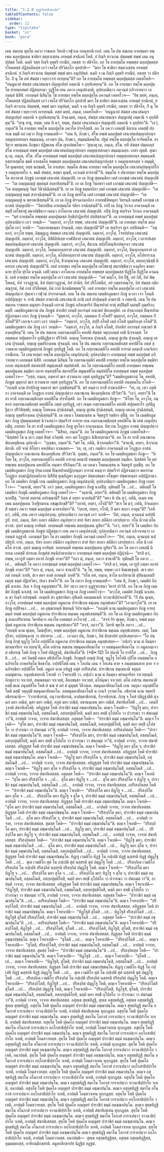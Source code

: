 ```yaml
---
title: "1.2.8 ทุฏฺฐโทสสิกฺขาปท"
tableOfContents: false
sidebar:
  order: 12
type: "tipitaka"
basket: "vi"
book: "para"
---
```



<DynamicBreadcrumb />

<Division number="380" book="para">

<Paragraph number="1556" book="para">
เตน สมเยน พุทฺโธ ภควา ราชคเห วิหรติ เวฬุวเน กลนฺทกนิวาเป. เตน โข ปน สมเยน อายสฺมตา ทพฺเพน มลฺลปุตฺเตน ชาติยา สตฺตวเสฺสน อรหตฺตํ สจฺฉิกตํ โหติ. ยํ กิญฺจิ สาวเกน ปตฺตพฺพํ สพฺพํ เตน อนุปฺปตฺตํ โหติ. นตฺถิ จสฺส กิญฺจิ อุตฺตริ กรณียํ, กตสฺส วา ปติจโย. อถ โข อายสฺมโต ทพฺพสฺส มลฺลปุตฺตสฺส รโหคตสฺส ปฏิสลฺลีนสฺส เอวํ เจตโส ปริวิตกฺโก อุทปาทิ—  “มยา โข ชาติยา สตฺตวเสฺสน อรหตฺตํ สจฺฉิกตํ. ยํ กิญฺจิ สาวเกน ปตฺตพฺพํ สพฺพํ มยา อนุปฺปตฺตํ. นตฺถิ จ เม กิญฺจิ อุตฺตริ กรณียํ, กตสฺส วา ปติจโย. กิํ นุ โข อหํ สํฆสฺส เวยฺยาวจฺจํ กเรยฺยนฺ”ติ?
</Paragraph>

<Paragraph number="1557" book="para">
อถ โข อายสฺมโต ทพฺพสฺส มลฺลปุตฺตสฺส เอตทโหสิ—  “ยนฺนูนาหํ สํฆสฺส เสนาสนญฺจ ปญฺญเปยฺยํ ภตฺตานิ จ อุทฺทิเสยฺยนฺ”ติ. อถ โข อายสฺมา ทพฺโพ มลฺลปุตฺโต สายนฺหสมยํ ปฏิสลฺลานา วุฏฺฐิโต เยน ภควา เตนุปสงฺกมิ; อุปสงฺกมิตฺวา ภควนฺตํ อภิวาเทตฺวา เอกมนฺตํ นิสีทิ. เอกมนฺตํ นิสินฺโน โข อายสฺมา ทพฺโพ มลฺลปุตฺโต ภควนฺตํ เอตทโวจ—  “อิธ มยฺหํ, ภนฺเต, รโหคตสฺส ปฏิสลฺลีนสฺส เอวํ เจตโส ปริวิตกฺโก อุทปาทิ มยา โข ชาติยา สตฺตวเสฺสน อรหตฺตํ สจฺฉิกตํ, ยํ กิญฺจิ สาวเกน ปตฺตพฺพํ, สพฺพํ มยา อนุปตฺตํ, นตฺถิ จ เม กิญฺจิ อุตฺตริ กรณียํ, กตสฺส วา ปติจโย, กิํ นุ โข อหํ สํฆสฺส เวยฺยาวจฺจํ กเรยฺยนฺติ. ตสฺส มยฺหํ, ภนฺเต, เอตทโหสิ—  ‘ยนฺนูนาหํ สํฆสฺส เสนาสนญฺจ ปญฺญเปยฺยํ ภตฺตานิ จ อุทฺทิเสยฺยนฺ’ติ. อิจฺฉามหํ, ภนฺเต, สํฆสฺส เสนาสนญฺจ ปญฺญเปตุํ ภตฺตานิ จ อุทฺทิสิตุนฺ”ติ. “สาธุ สาธุ, ทพฺพ. เตน หิ ตฺวํ, ทพฺพ, สํฆสฺส เสนาสนญฺจ ปญฺญเปหิ ภตฺตานิ จ อุทฺทิสา”ติ. “เอวํ, ภนฺเต”ติ โข อายสฺมา ทพฺโพ มลฺลปุตฺโต ภควโต ปจฺจโสฺสสิ.
</Paragraph>

<Paragraph number="1558" book="para">
อถ โข ภควา เอตสฺมิํ นิทาเน เอตสฺมิํ ปกรเณ ธมฺมิํ กถํ กตฺวา ภิกฺขู อามนฺเตสิ—  “เตน หิ, ภิกฺขเว, สํโฆ ทพฺพํ มลฺลปุตฺตํ เสนาสนปญฺญาปกญฺจ ภตฺตุทฺเทสกญฺจ สมฺมนฺนตุ. เอวญฺจ ปน, ภิกฺขเว, สมฺมนฺนิตพฺโพ. ปฐมํ ทพฺโพ มลฺลปุตฺโต ยาจิตพฺโพ. ยาจิตฺวา พฺยตฺเตน ภิกฺขุนา ปฏิพเลน สํโฆ ญาเปตพฺโพ—
</Paragraph>

</Division>
<Division number="381" book="para">

<Paragraph number="1559" book="para">
‘สุณาตุ เม, ภนฺเต, สํโฆ. ยทิ สํฆสฺส ปตฺตกลฺลํ สํโฆ อายสฺมนฺตํ ทพฺพํ มลฺลปุตฺตํ เสนาสนปญฺญาปกญฺจ ภตฺตุทฺเทสกญฺจ สมฺมนฺเนยฺย. เอสา ญตฺติ.
</Paragraph>

<Paragraph number="1560" book="para">
สุณาตุ เม, ภนฺเต, สํโฆ. สํโฆ อายสฺมนฺตํ ทพฺพํ มลฺลปุตฺตํ เสนาสนปญฺญาปกญฺจ ภตฺตุทฺเทสกญฺจ สมฺมนฺนติ. ยสฺสายสฺมโต ขมติ อายสฺมโต ทพฺพสฺส มลฺลปุตฺตสฺส เสนาสนปญฺญาปกสฺส จ ภตฺตุทฺเทสกสฺส จ สมฺมุติ, โส ตุณฺหสฺส; ยสฺส นกฺขมติ, โส ภาเสยฺย.
</Paragraph>

<Paragraph number="1561" book="para">
สมฺมโต สํเฆน อายสฺมา ทพฺโพ มลฺลปุตฺโต เสนาสนปญฺญาปโก จ ภตฺตุทฺเทสโก จ. ขมติ สํฆสฺส, ตสฺมา ตุณฺหี, เอวเมตํ ธารยามี’”ติ.
</Paragraph>

</Division>
<Division number="382" book="para">

<Paragraph number="1562" book="para">
สมฺมโต จ ปนายสฺมา ทพฺโพ มลฺลปุตฺโต สภาคานํ ภิกฺขูนํ เอกชฺฌํ เสนาสนํ ปญฺญเปติ. เย เต ภิกฺขู สุตฺตนฺติกา เตสํ เอกชฺฌํ เสนาสนํ ปญฺญเปติ—  “เต อญฺญมญฺญํ สุตฺตนฺตํ สงฺคายิสฺสนฺตี”ติ. เย เต ภิกฺขู วินยธรา เตสํ เอกชฺฌํ เสนาสนํ ปญฺญเปติ—  “เต อญฺญมญฺญํ วินยํ วินิจฺฉินิสฺสนฺตี”ติ. เย เต ภิกฺขู ธมฺมกถิกา เตสํ เอกชฺฌํ เสนาสนํ ปญฺญเปติ—  “เต อญฺญมญฺญํ ธมฺมํ สากจฺฉิสฺสนฺตี”ติ. เย เต ภิกฺขู ฌายิโน เตสํ เอกชฺฌํ เสนาสนํ ปญฺญเปติ—  “เต อญฺญมญฺญํ น พฺยาพาธิสฺสนฺตี”ติ. เย เต ภิกฺขู ติรจฺฉานกถิกา กายทฬฺหิพหุลา วิหรนฺติ เตสมฺปิ เอกชฺฌํ เสนาสนํ ปญฺญเปติ—  “อิมายปิเม อายสฺมนฺโต รติยา อจฺฉิสฺสนฺตี”ติ. เยปิ เต ภิกฺขู วิกาเล อาคจฺฉนฺติ เตสมฺปิ เตโชธาตุํ สมาปชฺชิตฺวา เตเนว อาโลเกน เสนาสนํ ปญฺญเปติ. อปิสุ ภิกฺขู สญฺจิจฺจ วิกาเล อาคจฺฉนฺติ—  “มยํ อายสฺมโต ทพฺพสฺส มลฺลปุตฺตสฺส อิทฺธิปาฏิหาริยํ ปสฺสิสฺสามา”ติ.
</Paragraph>

<Paragraph number="1563" book="para">
เต อายสฺมนฺตํ ทพฺพํ มลฺลปุตฺตํ อุปสงฺกมิตฺวา เอวํ วทนฺติ—  “อมฺหากํ, อาวุโส ทพฺพ, เสนาสนํ ปญฺญเปหี”ติ. เต อายสฺมา ทพฺโพ มลฺลปุตฺโต เอวํ วเทติ—  “กตฺถายสฺมนฺตา อิจฺฉนฺติ, กตฺถ ปญฺญเปมี”ติ? เต สญฺจิจฺจ ทูเร อปทิสนฺติ—  “อมฺหากํ, อาวุโส ทพฺพ, คิชฺฌกูเฏ ปพฺพเต เสนาสนํ ปญฺญเปหิ. อมฺหากํ, อาวุโส, โจรปปาเต เสนาสนํ ปญฺญเปหิ. อมฺหากํ, อาวุโส, อิสิคิลิปเสฺส กาฬสิลายํ เสนาสนํ ปญฺญเปหิ. อมฺหากํ, อาวุโส, เวภารปเสฺส สตฺตปณฺณิคุหายํ เสนาสนํ ปญฺญเปหิ. อมฺหากํ, อาวุโส, สีตวเน สปฺปโสณฺฑิกปพฺภาเร เสนาสนํ ปญฺญเปหิ. อมฺหากํ, อาวุโส, โคตมกกนฺทรายํ เสนาสนํ ปญฺญเปหิ. อมฺหากํ, อาวุโส, ตินฺทุกกนฺทรายํ เสนาสนํ ปญฺญเปหิ. อมฺหากํ, อาวุโส, ตโปทกนฺทรายํ เสนาสนํ ปญฺญเปหิ. อมฺหากํ, อาวุโส, ตโปทาราเม เสนาสนํ ปญฺญเปหิ. อมฺหากํ, อาวุโส, ชีวกมฺพวเน เสนาสนํ ปญฺญเปหิ. อมฺหากํ, อาวุโส, มทฺทกุจฺฉิสฺมิํ มิคทาเย เสนาสนํ ปญฺญเปหี”ติ.
</Paragraph>

<Paragraph number="1564" book="para">
เตสํ อายสฺมา ทพฺโพ มลฺลปุตฺโต เตโชธาตุํ สมาปชฺชิตฺวา องฺคุลิยา ชลมานาย ปุรโต ปุรโต คจฺฉติ. เตปิ เตเนว อาโลเกน อายสฺมโต ทพฺพสฺส มลฺลปุตฺตสฺส ปิฏฺฐิโต ปิฏฺฐิโต คจฺฉนฺติ. เตสํ อายสฺมา ทพฺโพ มลฺลปุตฺโต เอวํ เสนาสนํ ปญฺญเปติ—  “อยํ มญฺโจ, อิทํ ปีฐํ, อยํ ภิสิ, อิทํ พิพฺโพหนํ, อิทํ วจฺจฏฺฐานํ, อิทํ ปสฺสาวฏฺฐานํ, อิทํ ปานียํ, อิทํ ปริโภชนียํ, อยํ กตฺตรทณฺโฑ, อิทํ สํฆสฺส กติกสณฺฐานํ, อิมํ กาลํ ปวิสิตพฺพํ, อิมํ กาลํ นิกฺขมิตพฺพนฺ”ติ. เตสํ อายสฺมา ทพฺโพ มลฺลปุตฺโต เอวํ เสนาสนํ ปญฺญเปตฺวา ปุนเทว เวฬุวนํ ปจฺจาคจฺฉติ.
</Paragraph>

</Division>
<Division number="383" book="para">

<Paragraph number="1565" book="para">
เตน โข ปน สมเยน เมตฺติยภูมชกา ภิกฺขู นวกา เจว โหนฺติ อปฺปปุญฺญา จ. ยานิ สํฆสฺส ลามกานิ เสนาสนานิ ตานิ เตสํ ปาปุณนฺติ ลามกานิ จ ภตฺตานิ. เตน โข ปน สมเยน ราชคเห มนุสฺสา อิจฺฉนฺติ เถรานํ ภิกฺขูนํ อภิสงฺขาริกํ ปิณฺฑปาตํ ทาตุํ สปฺปิมฺปิ เตลมฺปิ อุตฺตริภงฺคมฺปิ. เมตฺติยภูมชกานํ ปน ภิกฺขูนํ ปากติกํ เทนฺติ ยถารนฺธํ กณาชกํ พิลงฺคทุติยํ. เต ปจฺฉาภตฺตํ ปิณฺฑปาตปฏิกฺกนฺตา เถเร ภิกฺขู ปุจฺฉนฺติ—  “ตุมฺหากํ, อาวุโส, ภตฺตคฺเค กิํ อโหสิ? ตุมฺหากํ, อาวุโส, ภตฺตคฺเค กิํ อโหสี”ติ? เอกจฺเจ เถรา เอวํ วทนฺติ—  “อมฺหากํ, อาวุโส, สปฺปิ อโหสิ เตลํ อโหสิ อุตฺตริภงฺคํ อโหสี”ติ. เมตฺติยภูมชกา ปน ภิกฺขู เอวํ วทนฺติ—  “อมฺหากํ, อาวุโส, น กิญฺจิ อโหสิ, ปากติกํ ยถารนฺธํ กณาชกํ พิลงฺคทุติยนฺ”ติ.
</Paragraph>

<Paragraph number="1566" book="para">
เตน โข ปน สมเยน กลฺยาณภตฺติโก คหปติ สํฆสฺส จตุกฺกภตฺตํ เทติ นิจฺจภตฺตํ. โส ภตฺตคฺเค สปุตฺตทาโร อุปติฏฺฐิตฺวา ปริวิสติ. อญฺเญ โอทเนน ปุจฺฉนฺติ, อญฺเญ สูเปน ปุจฺฉนฺติ, อญฺเญ เตเลน ปุจฺฉนฺติ, อญฺเญ อุตฺตริภงฺเคน ปุจฺฉนฺติ. เตน โข ปน สมเยน กลฺยาณภตฺติกสฺส คหปติโน ภตฺตํ สฺวาตนาย เมตฺติยภูมชกานํ ภิกฺขูนํ อุทฺทิฏฺฐํ โหติ. อถ โข กลฺยาณภตฺติโก คหปติ อารามํ อคมาสิ เกนจิเทว กรณีเยน. โส เยนายสฺมา ทพฺโพ มลฺลปุตฺโต เตนุปสงฺกมิ; อุปสงฺกมิตฺวา อายสฺมนฺตํ ทพฺพํ มลฺลปุตฺตํ อภิวาเทตฺวา เอกมนฺตํ นิสีทิ. เอกมนฺตํ นิสินฺนํ โข กลฺยาณภตฺติกํ คหปติํ อายสฺมา ทพฺโพ มลฺลปุตฺโต ธมฺมิยา กถาย สนฺทเสฺสสิ สมาทเปสิ สมุตฺเตเชสิ สมฺปหํเสสิ. อถ โข กลฺยาณภตฺติโก คหปติ อายสฺมตา ทพฺเพน มลฺลปุตฺเตน ธมฺมิยา กถาย สนฺทสฺสิโต สมาทปิโต สมุตฺเตชิโต สมฺปหํสิโต อายสฺมนฺตํ ทพฺพํ มลฺลปุตฺตํ เอตทโวจ—  “กสฺส, ภนฺเต, อมฺหากํ ฆเร สฺวาตนาย ภตฺตํ อุทฺทิฏฺฐนฺ”ติ? “เมตฺติยภูมชกานํ โข, คหปติ, ภิกฺขูนํ ตุมฺหากํ ฆเร สฺวาตนาย ภตฺตํ อุทฺทิฏฺฐนฺ”ติ. อถ โข กลฺยาณภตฺติโก คหปติ อนตฺตมโน อโหสิ—  “กถญฺหิ นาม ปาปภิกฺขู อมฺหากํ ฆเร ภุญฺชิสฺสนฺตี”ติ. ฆรํ คนฺตฺวา ทาสิํ อาณาเปสิ—  “เย, เช, เสฺว ภตฺติกา อาคจฺฉนฺติ เต โกฏฺฐเก อาสนํ ปญฺญเปตฺวา กณาชเกน พิลงฺคทุติเยน ปริวิสา”ติ. “เอวํ, อยฺยา”ติ โข สา ทาสี กลฺยาณภตฺติกสฺส คหปติโน ปจฺจโสฺสสิ.
</Paragraph>

<Paragraph number="1567" book="para">
อถ โข เมตฺติยภูมชกา ภิกฺขู—  “หิโยฺย โข, อาวุโส, อมฺหากํ กลฺยาณภตฺติกสฺส คหปติโน ภตฺตํ อุทฺทิฏฺฐํ, เสฺว อเมฺห กลฺยาณภตฺติโก คหปติ สปุตฺตทาโร อุปติฏฺฐิตฺวา ปริวิสิสฺสติ; อญฺเญ โอทเนน ปุจฺฉิสฺสนฺติ, อญฺเญ สูเปน ปุจฺฉิสฺสนฺติ, อญฺเญ เตเลน ปุจฺฉิสฺสนฺติ, อญฺเญ อุตฺตริภงฺเคน ปุจฺฉิสฺสนฺตี”ติ. เต เตเนว โสมนเสฺสน น จิตฺตรูปํ รตฺติยา สุปิํสุ.
</Paragraph>

<Paragraph number="1568" book="para">
อถ โข เมตฺติยภูมชกา ภิกฺขู ปุพฺพณฺหสมยํ นิวาเสตฺวา ปตฺตจีวรํ อาทาย เยน กลฺยาณภตฺติกสฺส คหปติโน นิเวสนํ เตนุปสงฺกมิํสุ. อทฺทสา โข สา ทาสี เมตฺติยภูมชเก ภิกฺขู ทูรโตว อาคจฺฉนฺเต. ทิสฺวาน โกฏฺฐเก อาสนํ ปญฺญเปตฺวา เมตฺติยภูมชเก ภิกฺขู เอตทโวจ—  “นิสีทถ, ภนฺเต”ติ. อถ โข เมตฺติยภูมชกานํ ภิกฺขูนํ เอตทโหสิ—  “นิสฺสํสยํ โข น ตาว ภตฺตํ สิทฺธํ ภวิสฺสติ. ยถา มยํ โกฏฺฐเก นิสีเทยฺยามา”ติ. อถ โข สา ทาสี กณาชเกน พิลงฺคทุติเยน อุปคจฺฉิ—  “ภุญฺชถ, ภนฺเต”ติ. “มยํ โข, ภคินิ, นิจฺจภตฺติกา”ติ. “ชานามิ, อยฺยา, นิจฺจภตฺติกาติ. อปิ จาหํ หิโยฺยว คหปตินา อาณตฺตา—  ‘เย, เช, เสฺว ภตฺติกา อาคจฺฉนฺติ เต โกฏฺฐเก อาสนํ ปญฺญเปตฺวา กณาชเกน พิลงฺคทุติเยน ปริวิสา’ติ. ภุญฺชถ, ภนฺเต”ติ. อถ โข เมตฺติยภูมชกา ภิกฺขู—  “หิโยฺย โข, อาวุโส, กลฺยาณภตฺติโก คหปติ อารามํ อคมาสิ ทพฺพสฺส มลฺลปุตฺตสฺส สนฺติเก. นิสฺสํสยํ โข มยํ ทพฺเพน มลฺลปุตฺเตน คหปติโน อนฺตเร ปริภินฺนา”ติ. เต เตเนว โทมนเสฺสน น จิตฺตรูปํ ภุญฺชิํสุ. อถ โข เมตฺติยภูมชกา ภิกฺขู ปจฺฉาภตฺตํ ปิณฺฑปาตปฏิกฺกนฺตา อารามํ คนฺตฺวา ปตฺตจีวรํ ปฏิสาเมตฺวา พหารามโกฏฺฐเก สงฺฆาฏิปลฺลตฺถิกาย นิสีทิํสุ ตุณฺหีภูตา มงฺกุภูตา ปตฺตกฺขนฺธา อโธมุขา ปชฺฌายนฺตา อปฺปฏิภานา.
</Paragraph>

<Paragraph number="1569" book="para">
อถ โข เมตฺติยา ภิกฺขุนี เยน เมตฺติยภูมชกา ภิกฺขู เตนุปสงฺกมิ; อุปสงฺกมิตฺวา เมตฺติยภูมชเก ภิกฺขู เอตทโวจ—  “วนฺทามิ, อยฺยา”ติ. เอวํ วุตฺเต, เมตฺติยภูมชกา ภิกฺขู นาลปิํสุ. ทุติยมฺปิ โข …เป…  ตติยมฺปิ โข เมตฺติยา ภิกฺขุนี เมตฺติยภูมชเก ภิกฺขู เอตทโวจ—  “วนฺทามิ, อยฺยา”ติ. ตติยมฺปิ โข เมตฺติยภูมชกา ภิกฺขู นาลปิํสุ. “กฺยาหํ อยฺยานํ อปรชฺฌามิ? กิสฺส มํ อยฺยา นาลปนฺตี”ติ? “ตถา หิ ปน ตฺวํ, ภคินิ, อเมฺห ทพฺเพน มลฺลปุตฺเตน วิเหฐียมาเน อชฺฌุเปกฺขสี”ติ? “กฺยาหํ, อยฺยา, กโรมี”ติ? “สเจ โข ตฺวํ, ภคินิ, อิจฺเฉยฺยาสิ อชฺเชว ภควา ทพฺพํ มลฺลปุตฺตํ นาสาเปยฺยา”ติ. “กฺยาหํ, อยฺยา, กโรมิ, กิํ มยา สกฺกา กาตุนฺ”ติ? “เอหิ ตฺวํ, ภคินิ, เยน ภควา เตนุปสงฺกม; อุปสงฺกมิตฺวา ภควนฺตํ เอวํ วเทหิ—  ‘อิทํ, ภนฺเต, นจฺฉนฺนํ นปฺปติรูปํ. ยายํ, ภนฺเต, ทิสา อภยา อนีติกา อนุปทฺทวา สายํ ทิสา สภยา สอีติกา เสาปทฺทวา. ยโต นิวาตํ ตโต สวาตํ. อุทกํ มญฺเญ อาทิตฺตํ. อเยฺยนมฺหิ ทพฺเพน มลฺลปุตฺเตน ทูสิตา’”ติ. “เอวํ, อยฺยา”ติ โข เมตฺติยา ภิกฺขุนี เมตฺติยภูมชกานํ ภิกฺขูนํ ปฏิสฺสุตฺวา เยน ภควา เตนุปสงฺกมิ; อุปสงฺกมิตฺวา ภควนฺตํ อภิวาเทตฺวา เอกมนฺตํ อฏฺฐาสิ. เอกมนฺตํ ฐิตา โข สา เมตฺติยา ภิกฺขุนี ภควนฺตํ เอตทโวจ—  “อิทํ, ภนฺเต, นจฺฉนฺนํ นปฺปติรูปํ. ยายํ, ภนฺเต, ทิสา อภยา อนีติกา อนุปทฺทวา สายํ ทิสา สภยา สอีติกา เสาปทฺทวา. ยโต นิวาตํ ตโต สวาตํ. อุทกํ มญฺเญ อาทิตฺตํ. อเยฺยนมฺหิ ทพฺเพน มลฺลปุตฺเตน ทูสิตา”ติ.
</Paragraph>

</Division>
<Division number="384" book="para">

<Paragraph number="1570" book="para">
อถ โข ภควา เอตสฺมิํ นิทาเน เอตสฺมิํ ปกรเณ ภิกฺขุสํฆํ สนฺนิปาตาเปตฺวา อายสฺมนฺตํ ทพฺพํ มลฺลปุตฺตํ ปฏิปุจฺฉิ—  “สรสิ ตฺวํ, ทพฺพ, เอวรูปํ กตฺตา ยถายํ ภิกฺขุนี อาหา”ติ? “ยถา มํ, ภนฺเต, ภควา ชานาตี”ติ. ทุติยมฺปิ โข ภควา …เป…  ตติยมฺปิ โข ภควา อายสฺมนฺตํ ทพฺพํ มลฺลปุตฺตํ เอตทโวจ—  “สรสิ ตฺวํ, ทพฺพ, เอวรูปํ กตฺตา ยถายํ ภิกฺขุนี อาหา”ติ? “ยถา มํ, ภนฺเต, ภควา ชานาตี”ติ. “น โข, ทพฺพ, ทพฺพา เอวํ นิพฺเพเฐนฺติ. สเจ ตยา กตํ กตนฺติ วเทหิ, สเจ ตยา อกตํ อกตนฺติ วเทหี”ติ. “ยโต อหํ, ภนฺเต, ชาโต นาภิชานามิ สุปินนฺเตนปิ เมถุนํ ธมฺมํ ปฏิเสวิตา, ปเคว ชาคโร”ติ. อถ โข ภควา ภิกฺขู อามนฺเตสิ—  “เตน หิ, ภิกฺขเว, เมตฺติยํ ภิกฺขุนิํ นาเสถ. อิเม จ ภิกฺขู อนุยุญฺชถา”ติ. อิทํ วตฺวา ภควา อุฏฺฐายาสนา วิหารํ ปาวิสิ.
</Paragraph>

<Paragraph number="1571" book="para">
อถ โข เต ภิกฺขู เมตฺติยํ ภิกฺขุนิํ นาเสสุํ. อถ โข เมตฺติยภูมชกา ภิกฺขู เต ภิกฺขู เอตทโวจุํ—  “มาวุโส, เมตฺติยํ ภิกฺขุนิํ นาเสถ. น สา กิญฺจิ อปรชฺฌติ. อเมฺหหิ สา อุสฺสาหิตา กุปิเตหิ อนตฺตมเนหิ จาวนาธิปฺปาเยหี”ติ. “กิํ ปน ตุเมฺห, อาวุโส, อายสฺมนฺตํ ทพฺพํ มลฺลปุตฺตํ อมูลเกน ปาราชิเกน ธมฺเมน อนุทฺธํเสถา”ติ? “เอวมาวุโส”ติ. เย เต ภิกฺขู อปฺปิจฺฉา …เป…  เต อุชฺฌายนฺติ ขิยฺยนฺติ วิปาเจนฺติ—  “กถญฺหิ นาม เมตฺติยภูมชกา ภิกฺขู อายสฺมนฺตํ ทพฺพํ มลฺลปุตฺตํ อมูลเกน ปาราชิเกน ธมฺเมน อนุทฺธํเสสฺสนฺตี”ติ.
</Paragraph>

<Paragraph number="1572" book="para">
อถ โข เต ภิกฺขู เมตฺติยภูมชเก ภิกฺขู อเนกปริยาเยน วิครหิตฺวา ภควโต เอตมตฺถํ อาโรเจสุํ …เป…  “สจฺจํ กิร ตุเมฺห, ภิกฺขเว, ทพฺพํ มลฺลปุตฺตํ อมูลเกน ปาราชิเกน ธมฺเมน อนุทฺธํเสถา”ติ? “สจฺจํ, ภควา”ติ. วิครหิ พุทฺโธ ภควา …เป…  “กถญฺหิ นาม ตุเมฺห, โมฆปุริสา, ทพฺพํ มลฺลปุตฺตํ อมูลเกน ปาราชิเกน ธมฺเมน อนุทฺธํเสสฺสถ. เนตํ, โมฆปุริสา, อปฺปสนฺนานํ วา ปสาทาย …เป…  เอวญฺจ ปน, ภิกฺขเว, อิมํ สิกฺขาปทํ อุทฺทิเสยฺยาถ—
</Paragraph>

</Division>
<Division number="385" book="para">

<Paragraph number="1573" book="para">
<Emphasis>“โย ปน ภิกฺขุ ภิกฺขุํ ทุฏฺโฐ โทโส อปฺปตีโต อมูลเกน ปาราชิเกน ธมฺเมน อนุทฺธํเสยฺย—  ‘อปฺเปว นาม นํ อิมมฺหา พฺรหฺมจริยา จาเวยฺยนฺ’ติ, ตโต อปเรน สมเยน สมนุคฺคาหียมาโน วา อสมนุคฺคาหียมาโน วา อมูลกญฺเจว ตํ อธิกรณํ โหติ ภิกฺขุ จ โทสํ ปติฏฺฐาติ, สํฆาทิเสโส”</Emphasis>ติ. (*8*:<Emphasis>12</Emphasis>)
</Paragraph>

</Division>
<Division number="386" book="para">

<Paragraph number="1574" book="para">
<Emphasis>โย ปนา</Emphasis>ติ โย ยาทิโส …เป…  <Emphasis>ภิกฺขู</Emphasis>ติ …เป…  อยํ อิมสฺมิํ อตฺเถ อธิปฺเปโต ภิกฺขูติ.
</Paragraph>

<Paragraph number="1575" book="para">
<Emphasis>ภิกฺขุนฺ</Emphasis>ติ อญฺญํ ภิกฺขุํ.
</Paragraph>

<Paragraph number="1576" book="para">
<Emphasis>ทุฏฺโฐ โทโส</Emphasis>ติ กุปิโต อนตฺตมโน อนภิรทฺโธ อาหตจิตฺโต ขิลชาโต.
</Paragraph>

<Paragraph number="1577" book="para">
<Emphasis>อปฺปตีโต</Emphasis>ติ เตน จ โกเปน เตน จ โทเสน ตาย จ อนตฺตมนตาย ตาย จ อนภิรทฺธิยา อปฺปตีโต โหติ.
</Paragraph>

<Paragraph number="1578" book="para">
<Emphasis>อมูลกํ</Emphasis> นาม อทิฏฺฐํ อสุตํ อปริสงฺกิตํ.
</Paragraph>

<Paragraph number="1579" book="para">
<Emphasis>ปาราชิเกน ธมฺเมนา</Emphasis>ติ จตุนฺนํ อญฺญตเรน.
</Paragraph>

<Paragraph number="1580" book="para">
<Emphasis>อนุทฺธํเสยฺยา</Emphasis>ติ โจเทติ วา โจทาเปติ วา.
</Paragraph>

<Paragraph number="1581" book="para">
<Emphasis>อปฺเปว นาม นํ อิมมฺหา พฺรหฺมจริยา จาเวยฺยนฺ</Emphasis>ติ ภิกฺขุภาวา จาเวยฺยํ, สมณธมฺมา จาเวยฺยํ, สีลกฺขนฺธา จาเวยฺยํ, ตโปคุณา จาเวยฺยํ.
</Paragraph>

<Paragraph number="1582" book="para">
<Emphasis>ตโต อปเรน สมเยนา</Emphasis>ติ ยสฺมิํ ขเณ อนุทฺธํสิโต โหติ ตํ ขณํ ตํ ลยํ ตํ มุหุตฺตํ วีติวตฺเต.
</Paragraph>

<Paragraph number="1583" book="para">
<Emphasis>สมนุคฺคาหียมาโน</Emphasis>ติ เยน วตฺถุนา อนุทฺธํสิโต โหติ ตสฺมิํ วตฺถุสฺมิํ สมนุคฺคาหียมาโน.
</Paragraph>

<Paragraph number="1584" book="para">
<Emphasis>อสมนุคฺคาหียมาโน</Emphasis>ติ น เกนจิ วุจฺจมาโน.
</Paragraph>

<Paragraph number="1585" book="para">
<Emphasis>อธิกรณํ</Emphasis> นาม จตฺตาริ อธิกรณานิ—  วิวาทาธิกรณํ, อนุวาทาธิกรณํ, อาปตฺตาธิกรณํ, กิจฺจาธิกรณํ.
</Paragraph>

<Paragraph number="1586" book="para">
<Emphasis>ภิกฺขุ จ โทสํ ปติฏฺฐาตี</Emphasis>ติ ตุจฺฉกํ มยา ภณิตํ, มุสา มยา ภณิตํ, อภูตํ มยา ภณิตํ, อชานนฺเตน มยา ภณิตํ.
</Paragraph>

<Paragraph number="1587" book="para">
<Emphasis>สํฆาทิเสโส</Emphasis>ติ …เป…  เตนปิ วุจฺจติ สํฆาทิเสโสติ.
</Paragraph>

</Division>
<Division number="387" book="para">

<Paragraph number="1588" book="para">
อทิฏฺฐสฺส โหติ ปาราชิกํ ธมฺมํ อชฺฌาปชฺชนฺโต. ตญฺเจ โจเทติ—  “ทิฏฺโฐ มยา, ปาราชิกํ ธมฺมํ อชฺฌาปนฺโนสิ, อสฺสมโณสิ, อสกฺยปุตฺติโยสิ, นตฺถิ ตยา สทฺธิํ อุโปสโถ วา ปวารณา วา สํฆกมฺมํ วา”ติ, อาปตฺติ วาจาย, วาจาย สํฆาทิเสสสฺส.
</Paragraph>

<Paragraph number="1589" book="para">
อสุตสฺส โหติ—  “ปาราชิกํ ธมฺมํ อชฺฌาปนฺโน”ติ. ตญฺเจ โจเทติ—  “สุโต มยา, ปาราชิกํ ธมฺมํ อชฺฌาปนฺโนสิ, อสฺสมโณสิ, อสกฺยปุตฺติโยสิ, นตฺถิ ตยา สทฺธิํ อุโปสโถ วา ปวารณา วา สํฆกมฺมํ วา”ติ, อาปตฺติ วาจาย, วาจาย สํฆาทิเสสสฺส.
</Paragraph>

<Paragraph number="1590" book="para">
อปริสงฺกิตสฺส โหติ—  “ปาราชิกํ ธมฺมํ อชฺฌาปนฺโน”ติ. ตญฺเจ โจเทติ—  “ปริสงฺกิโต มยา, ปาราชิกํ ธมฺมํ อชฺฌาปนฺโนสิ, อสฺสมโณสิ, อสกฺยปุตฺติโยสิ, นตฺถิ ตยา สทฺธิํ อุโปสโถ วา ปวารณา วา สํฆกมฺมํ วา”ติ, อาปตฺติ วาจาย, วาจาย สํฆาทิเสสสฺส.
</Paragraph>

<Paragraph number="1591" book="para">
อทิฏฺฐสฺส โหติ ปาราชิกํ ธมฺมํ อชฺฌาปชฺชนฺโต. ตญฺเจ โจเทติ—  “ทิฏฺโฐ มยา สุโต จ, ปาราชิกํ ธมฺมํ อชฺฌาปนฺโนสิ, อสฺสมโณสิ …เป…  อาปตฺติ วาจาย, วาจาย สํฆาทิเสสสฺส.
</Paragraph>

<Paragraph number="1592" book="para">
อทิฏฺฐสฺส โหติ ปาราชิกํ ธมฺมํ อชฺฌาปชฺชนฺโต. ตญฺเจ โจเทติ—  “ทิฏฺโฐ มยา ปริสงฺกิโต จ, ปาราชิกํ ธมฺมํ อชฺฌาปนฺโนสิ, อสฺสมโณสิ …เป…  อาปตฺติ วาจาย, วาจาย สํฆาทิเสสสฺส.
</Paragraph>

<Paragraph number="1593" book="para">
อทิฏฺฐสฺส โหติ ปาราชิกํ ธมฺมํ อชฺฌาปชฺชนฺโต. ตญฺเจ โจเทติ—  “ทิฏฺโฐ มยา สุโต จ ปริสงฺกิโต จ, ปาราชิกํ ธมฺมํ อชฺฌาปนฺโนสิ, อสฺสมโณสิ …เป…  อาปตฺติ วาจาย, วาจาย สํฆาทิเสสสฺส.
</Paragraph>

<Paragraph number="1594" book="para">
อสุตสฺส โหติ—  “ปาราชิกํ ธมฺมํ อชฺฌาปนฺโน”ติ. ตญฺเจ โจเทติ—  “สุโต มยา ปริสงฺกิโต จ …เป…  สุโต มยา ทิฏฺโฐ จ …เป…  สุโต มยา ปริสงฺกิโต จ ทิฏฺโฐ จ, ปาราชิกํ ธมฺมํ อชฺฌาปนฺโนสิ, อสฺสมโณสิ …เป…  อาปตฺติ วาจาย, วาจาย สํฆาทิเสสสฺส.
</Paragraph>

<Paragraph number="1595" book="para">
อปริสงฺกิตสฺส โหติ—  “ปาราชิกํ ธมฺมํ อชฺฌาปนฺโน”ติ. ตญฺเจ โจเทติ—  “ปริสงฺกิโต มยา ทิฏฺโฐ จ …เป…  ปริสงฺกิโต มยา สุโต จ …เป…  ปริสงฺกิโต มยา ทิฏฺโฐ จ สุโต จ, ปาราชิกํ ธมฺมํ อชฺฌาปนฺโนสิ, อสฺสมโณสิ …เป…  อาปตฺติ วาจาย, วาจาย สํฆาทิเสสสฺส.
</Paragraph>

<Paragraph number="1596" book="para">
ทิฏฺฐสฺส โหติ ปาราชิกํ ธมฺมํ อชฺฌาปชฺชนฺโต. ตญฺเจ โจเทติ—  “สุโต มยา ปาราชิกํ ธมฺมํ อชฺฌาปนฺโนสิ, อสฺสมโณสิ …เป…  อาปตฺติ วาจาย, วาจาย สํฆาทิเสสสฺส.
</Paragraph>

<Paragraph number="1597" book="para">
ทิฏฺฐสฺส โหติ ปาราชิกํ ธมฺมํ อชฺฌาปชฺชนฺโต. ตญฺเจ โจเทติ—  “ปริสงฺกิโต มยา, ปาราชิกํ ธมฺมํ อชฺฌาปนฺโนสิ …เป…  สุโต มยา ปริสงฺกิโต จ, ปาราชิกํ ธมฺมํ อชฺฌาปนฺโนสิ, อสฺสมโณสิ …เป…  อาปตฺติ วาจาย, วาจาย สํฆาทิเสสสฺส.
</Paragraph>

<Paragraph number="1598" book="para">
สุตสฺส โหติ—  “ปาราชิกํ ธมฺมํ อชฺฌาปนฺโน”ติ. ตญฺเจ โจเทติ—  “ปริสงฺกิโต มยา, ปาราชิกํ ธมฺมํ อชฺฌาปนฺโนสิ …เป…  ทิฏฺโฐ มยา, ปาราชิกํ ธมฺมํ อชฺฌาปนฺโนสิ …เป…  ปริสงฺกิโต มยา ทิฏฺโฐ จ, ปาราชิกํ ธมฺมํ อชฺฌาปนฺโนสิ, อสฺสมโณสิ …เป…  อาปตฺติ วาจาย, วาจาย สํฆาทิเสสสฺส.
</Paragraph>

<Paragraph number="1599" book="para">
ปริสงฺกิตสฺส โหติ—  “ปาราชิกํ ธมฺมํ อชฺฌาปนฺโน”ติ. ตญฺเจ โจเทติ—  “ทิฏฺโฐ มยา, ปาราชิกํ ธมฺมํ อชฺฌาปนฺโนสิ …เป…  สุโต มยา, ปาราชิกํ ธมฺมํ อชฺฌาปนฺโนสิ …เป…  ทิฏฺโฐ มยา สุโต จ, ปาราชิกํ ธมฺมํ อชฺฌาปนฺโนสิ, อสฺสมโณสิ, อสกฺยปุตฺติโยสิ …เป…  อาปตฺติ วาจาย, วาจาย สํฆาทิเสสสฺส.
</Paragraph>

<Paragraph number="1600" book="para">
ทิฏฺฐสฺส โหติ ปาราชิกํ ธมฺมํ อชฺฌาปชฺชนฺโต. ทิฏฺเฐ เวมติโก ทิฏฺฐํ โน กปฺเปติ ทิฏฺฐํ นสฺสรติ ทิฏฺฐํ ปมุฏฺโฐ โหติ …เป…  สุเต เวมติโก สุตํ โน กปฺเปติ สุตํ นสฺสรติ สุตํ ปมุฏฺโฐ โหติ …เป…  ปริสงฺกิเต เวมติโก ปริสงฺกิตํ โน กปฺเปติ ปริสงฺกิตํ นสฺสรติ ปริสงฺกิตํ ปมุฏฺโฐ โหติ. ตญฺเจ โจเทติ—  “ปริสงฺกิโต มยา ทิฏฺโฐ จ …เป…  ปริสงฺกิโต มยา สุโต จ …เป…  ปริสงฺกิโต มยา ทิฏฺโฐ จ สุโต จ, ปาราชิกํ ธมฺมํ อชฺฌาปนฺโนสิ, อสฺสมโณสิ, อสกฺยปุตฺติโยสิ, นตฺถิ ตยา สทฺธิํ อุโปสโถ วา ปวารณา วา สํฆกมฺมํ วา”ติ, อาปตฺติ วาจาย, วาจาย สํฆาทิเสสสฺส.
</Paragraph>

</Division>
<Division number="388" book="para">

<Paragraph number="1601" book="para">
อทิฏฺฐสฺส โหติ ปาราชิกํ ธมฺมํ อชฺฌาปชฺชนฺโต. ตญฺเจ โจทาเปติ—  “ทิฏฺโฐสิ, ปาราชิกํ ธมฺมํ อชฺฌาปนฺโนสิ, อสฺสมโณสิ, อสกฺยปุตฺติโยสิ, นตฺถิ ตยา สทฺธิํ อุโปสโถ วา ปวารณา วา สํฆกมฺมํ วา”ติ, อาปตฺติ วาจาย, วาจาย สํฆาทิเสสสฺส.
</Paragraph>

<Paragraph number="1602" book="para">
อสุตสฺส โหติ—  “ปาราชิกํ ธมฺมํ อชฺฌาปนฺโน”ติ …เป…  อปริสงฺกิตสฺส โหติ—  “ปาราชิกํ ธมฺมํ อชฺฌาปนฺโน”ติ. ตญฺเจ โจทาเปติ—  “ปริสงฺกิโตสิ, ปาราชิกํ ธมฺมํ อชฺฌาปนฺโนสิ …เป…  อาปตฺติ วาจาย, วาจาย สํฆาทิเสสสฺส.
</Paragraph>

<Paragraph number="1603" book="para">
อทิฏฺฐสฺส โหติ ปาราชิกํ ธมฺมํ อชฺฌาปชฺชนฺโต. ตญฺเจ โจทาเปติ—  “ทิฏฺโฐสิ สุโตสิ …เป…  ทิฏฺโฐสิ ปริสงฺกิโตสิ …เป…  ทิฏฺโฐสิ สุโตสิ ปริสงฺกิโตสิ, ปาราชิกํ ธมฺมํ อชฺฌาปนฺโนสิ …เป…  อสุตสฺส โหติ—  “ปาราชิกํ ธมฺมํ อชฺฌาปนฺโน”ติ …เป…  อปริสงฺกิตสฺส โหติ—  “ปาราชิกํ ธมฺมํ อชฺฌาปนฺโน”ติ. ตญฺเจ โจทาเปติ—  “ปริสงฺกิโตสิ, ทิฏฺโฐสิ …เป…  ปริสงฺกิโตสิ, สุโตสิ …เป…  ปริสงฺกิโตสิ, ทิฏฺโฐสิ, สุโตสิ, ปาราชิกํ ธมฺมํ อชฺฌาปนฺโนสิ, อสฺสมโณสิ …เป…  อาปตฺติ วาจาย, วาจาย สํฆาทิเสสสฺส.
</Paragraph>

<Paragraph number="1604" book="para">
ทิฏฺฐสฺส โหติ ปาราชิกํ ธมฺมํ อชฺฌาปชฺชนฺโต. ตญฺเจ โจทาเปติ—  “สุโตสิ …เป…  ตญฺเจ โจทาเปติ—  “ปริสงฺกิโตสิ …เป…  ตญฺเจ โจทาเปติ—  “สุโตสิ, ปริสงฺกิโตสิ, ปาราชิกํ ธมฺมํ อชฺฌาปนฺโนสิ, อสฺสมโณสิ …เป…  อาปตฺติ วาจาย, วาจาย สํฆาทิเสสสฺส.
</Paragraph>

<Paragraph number="1605" book="para">
สุตสฺส โหติ—  “ปาราชิกํ ธมฺมํ อชฺฌาปนฺโน”ติ …เป…  ปริสงฺกิตสฺส โหติ—  “ปาราชิกํ ธมฺมํ อชฺฌาปนฺโน”ติ. ตญฺเจ โจทาเปติ—  “ทิฏฺโฐสิ …เป…  ตญฺเจ โจทาเปติ—  “สุโตสิ …เป…  ตญฺเจ โจทาเปติ—  “ทิฏฺโฐสิ, สุโตสิ, ปาราชิกํ ธมฺมํ อชฺฌาปนฺโนสิ, อสฺสมโณสิ …เป…  อาปตฺติ วาจาย, วาจาย สํฆาทิเสสสฺส.
</Paragraph>

<Paragraph number="1606" book="para">
ทิฏฺฐสฺส โหติ ปาราชิกํ ธมฺมํ อชฺฌาปชฺชนฺโต. ทิฏฺเฐ เวมติโก ทิฏฺฐํ โน กปฺเปติ ทิฏฺฐํ นสฺสรติ ทิฏฺฐํ ปมุฏฺโฐ โหติ …เป…  สุเต เวมติโก สุตํ โน กปฺเปติ สุตํ นสฺสรติ สุตํ ปมุฏฺโฐ โหติ …เป…  ปริสงฺกิเต เวมติโก ปริสงฺกิตํ โน กปฺเปติ ปริสงฺกิตํ นสฺสรติ ปริสงฺกิตํ ปมุฏฺโฐ โหติ. ตญฺเจ โจทาเปติ—  “ปริสงฺกิโตสิ, ทิฏฺโฐสิ …เป…  ปริสงฺกิตํ ปมุฏฺโฐ โหติ, ตญฺเจ โจทาเปติ—  “ปริสงฺกิโตสิ สุโตสิ …เป…  ปริสงฺกิตํ ปมุฏฺโฐ โหติ, ตญฺเจ โจทาเปติ—  “ปริสงฺกิโตสิ, ทิฏฺโฐสิ, สุโตสิ, ปาราชิกํ ธมฺมํ อชฺฌาปนฺโนสิ, อสฺสมโณสิ, อสกฺยปุตฺติโยสิ, นตฺถิ ตยา สทฺธิํ อุโปสโถ วา ปวารณา วา สํฆกมฺมํ วา”ติ, อาปตฺติ วาจาย, วาจาย สํฆาทิเสสสฺส.
</Paragraph>

</Division>
<Division number="389" book="para">

<Paragraph number="1607" book="para">
อสุทฺเธ สุทฺธทิฏฺฐิ, สุทฺเธ อสุทฺธทิฏฺฐิ, อสุทฺเธ อสุทฺธทิฏฺฐิ, สุทฺเธ สุทฺธทิฏฺฐิ.
</Paragraph>

<Paragraph number="1608" book="para">
อสุทฺโธ โหติ ปุคฺคโล อญฺญตรํ ปาราชิกํ ธมฺมํ อชฺฌาปนฺโน. ตญฺเจ สุทฺธทิฏฺฐิ สมาโน อโนกาสํ การาเปตฺวา จาวนาธิปฺปาโย วเทติ, อาปตฺติ สํฆาทิเสเสน ทุกฺกฏสฺส.
</Paragraph>

<Paragraph number="1609" book="para">
อสุทฺโธ โหติ ปุคฺคโล อญฺญตรํ ปาราชิกํ ธมฺมํ อชฺฌาปนฺโน. ตญฺเจ สุทฺธทิฏฺฐิ สมาโน โอกาสํ การาเปตฺวา จาวนาธิปฺปาโย วเทติ, อาปตฺติ สํฆาทิเสสสฺส.
</Paragraph>

<Paragraph number="1610" book="para">
อสุทฺโธ โหติ ปุคฺคโล อญฺญตรํ ปาราชิกํ ธมฺมํ อชฺฌาปนฺโน. ตญฺเจ สุทฺธทิฏฺฐิ สมาโน อโนกาสํ การาเปตฺวา อกฺโกสาธิปฺปาโย วเทติ, อาปตฺติ โอมสวาเทน ทุกฺกฏสฺส.
</Paragraph>

<Paragraph number="1611" book="para">
อสุทฺโธ โหติ ปุคฺคโล อญฺญตรํ ปาราชิกํ ธมฺมํ อชฺฌาปนฺโน. ตญฺเจ สุทฺธทิฏฺฐิ สมาโน โอกาสํ การาเปตฺวา อกฺโกสาธิปฺปาโย วเทติ, อาปตฺติ โอมสวาทสฺส.
</Paragraph>

<Paragraph number="1612" book="para">
สุทฺโธ โหติ ปุคฺคโล อญฺญตรํ ปาราชิกํ ธมฺมํ อนชฺฌาปนฺโน. ตญฺเจ อสุทฺธทิฏฺฐิ สมาโน อโนกาสํ การาเปตฺวา จาวนาธิปฺปาโย วเทติ, อาปตฺติ ทุกฺกฏสฺส.
</Paragraph>

<Paragraph number="1613" book="para">
สุทฺโธ โหติ ปุคฺคโล อญฺญตรํ ปาราชิกํ ธมฺมํ อนชฺฌาปนฺโน. ตญฺเจ อสุทฺธทิฏฺฐิ สมาโน โอกาสํ การาเปตฺวา จาวนาธิปฺปาโย วเทติ, อนาปตฺติ.
</Paragraph>

<Paragraph number="1614" book="para">
สุทฺโธ โหติ ปุคฺคโล อญฺญตรํ ปาราชิกํ ธมฺมํ อนชฺฌาปนฺโน. ตญฺเจ อสุทฺธทิฏฺฐิ สมาโน อโนกาสํ การาเปตฺวา อกฺโกสาธิปฺปาโย วเทติ, อาปตฺติ โอมสวาเทน ทุกฺกฏสฺส.
</Paragraph>

<Paragraph number="1615" book="para">
สุทฺโธ โหติ ปุคฺคโล อญฺญตรํ ปาราชิกํ ธมฺมํ อนชฺฌาปนฺโน. ตญฺเจ อสุทฺธทิฏฺฐิ สมาโน โอกาสํ การาเปตฺวา อกฺโกสาธิปฺปาโย วเทติ, อาปตฺติ โอมสวาทสฺส.
</Paragraph>

<Paragraph number="1616" book="para">
อสุทฺโธ โหติ ปุคฺคโล อญฺญตรํ ปาราชิกํ ธมฺมํ อชฺฌาปนฺโน. ตญฺเจ อสุทฺธทิฏฺฐิ สมาโน อโนกาสํ การาเปตฺวา จาวนาธิปฺปาโย วเทติ, อาปตฺติ ทุกฺกฏสฺส.
</Paragraph>

<Paragraph number="1617" book="para">
อสุทฺโธ โหติ ปุคฺคโล อญฺญตรํ ปาราชิกํ ธมฺมํ อชฺฌาปนฺโน. ตญฺเจ อสุทฺธทิฏฺฐิ สมาโน โอกาสํ การาเปตฺวา จาวนาธิปฺปาโย วเทติ, อนาปตฺติ.
</Paragraph>

<Paragraph number="1618" book="para">
อสุทฺโธ โหติ ปุคฺคโล อญฺญตรํ ปาราชิกํ ธมฺมํ อชฺฌาปนฺโน. ตญฺเจ อสุทฺธทิฏฺฐิ สมาโน อโนกาสํ การาเปตฺวา อกฺโกสาธิปฺปาโย วเทติ, อาปตฺติ โอมสวาเทน ทุกฺกฏสฺส.
</Paragraph>

<Paragraph number="1619" book="para">
อสุทฺโธ โหติ ปุคฺคโล อญฺญตรํ ปาราชิกํ ธมฺมํ อชฺฌาปนฺโน. ตญฺเจ อสุทฺธทิฏฺฐิ สมาโน โอกาสํ การาเปตฺวา อกฺโกสาธิปฺปาโย วเทติ, อาปตฺติ โอมสวาทสฺส.
</Paragraph>

<Paragraph number="1620" book="para">
สุทฺโธ โหติ ปุคฺคโล อญฺญตรํ ปาราชิกํ ธมฺมํ อนชฺฌาปนฺโน. ตญฺเจ สุทฺธทิฏฺฐิ สมาโน อโนกาสํ การาเปตฺวา จาวนาธิปฺปาโย วเทติ, อาปตฺติ สํฆาทิเสเสน ทุกฺกฏสฺส.
</Paragraph>

<Paragraph number="1621" book="para">
สุทฺโธ โหติ ปุคฺคโล อญฺญตรํ ปาราชิกํ ธมฺมํ อนชฺฌาปนฺโน. ตญฺเจ สุทฺธทิฏฺฐิ สมาโน โอกาสํ การาเปตฺวา จาวนาธิปฺปาโย วเทติ, อาปตฺติ สํฆาทิเสสสฺส.
</Paragraph>

<Paragraph number="1622" book="para">
สุทฺโธ โหติ ปุคฺคโล อญฺญตรํ ปาราชิกํ ธมฺมํ อนชฺฌาปนฺโน. ตญฺเจ สุทฺธทิฏฺฐิ สมาโน อโนกาสํ การาเปตฺวา อกฺโกสาธิปฺปาโย วเทติ, อาปตฺติ โอมสวาเทน ทุกฺกฏสฺส.
</Paragraph>

<Paragraph number="1623" book="para">
สุทฺโธ โหติ ปุคฺคโล อญฺญตรํ ปาราชิกํ ธมฺมํ อนชฺฌาปนฺโน ตญฺเจ สุทฺธทิฏฺฐิ สมาโน โอกาสํ การาเปตฺวา อกฺโกสาธิปฺปาโย วเทติ, อาปตฺติ โอมสวาทสฺส.
</Paragraph>

</Division>
<Division number="390" book="para">

<Paragraph number="1624" book="para">
อนาปตฺติ—  สุทฺเธ อสุทฺธทิฏฺฐิสฺส, อสุทฺเธ อสุทฺธทิฏฺฐิสฺส, อุมฺมตฺตกสฺส, อาทิกมฺมิกสฺสาติ.

</Paragraph>
</Division>

<Paragraph number="1625" type="center" book="para">
อมูลกสิกฺขาปทํ นิฏฺฐิตํ อฏฺฐมํ.
</Paragraph>